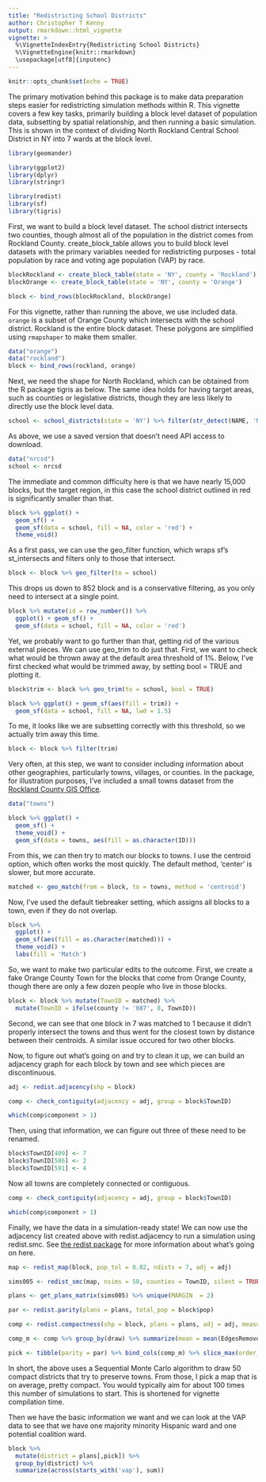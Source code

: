 ```yaml
---
title: "Redistricting School Districts"
author: Christopher T Kenny
output: rmarkdown::html_vignette
vignette: >
  %\VignetteIndexEntry{Redistricting School Districts}
  %\VignetteEngine{knitr::rmarkdown}
  \usepackage[utf8]{inputenc}
---
```


```r
knitr::opts_chunk$set(echo = TRUE)
```

The primary motivation behind this package is to make data preparation steps easier for redistricting simulation methods within R. This vignette covers a few key tasks, primarily building a block level dataset of population data, subsetting by spatial relationship, and then running a basic simulation. This is shown in the context of dividing North Rockland Central School District in NY into 7 wards at the block level. 


```r
library(geomander)

library(ggplot2)
library(dplyr)
library(stringr)

library(redist)
library(sf)
library(tigris)
```


First, we want to build a block level dataset. The school district intersects two counties, though almost all of the population in the district comes from Rockland County. create_block_table allows you to build block level datasets with the primary variables needed for redistricting purposes - total population by race and voting age population (VAP) by race.
```r
blockRockland <- create_block_table(state = 'NY', county = 'Rockland')
blockOrange <- create_block_table(state = 'NY', county = 'Orange')

block <- bind_rows(blockRockland, blockOrange)
```

For this vignette, rather than running the above, we use included data. `orange` is a subset of Orange County which intersects with the school district. Rockland is the entire block dataset. These polygons are simplified using `rmapshaper` to make them smaller.
```r
data("orange")
data("rockland")
block <- bind_rows(rockland, orange)
```


Next, we need the shape for North Rockland, which can be obtained from the R package tigris as below. The same idea holds for having target areas, such as counties or legislative districts, though they are less likely to directly use the block level data.
```r
school <- school_districts(state = 'NY') %>% filter(str_detect(NAME, 'North Rockland'))
```
As above, we use a saved version that doesn't need API access to download.
```r
data("nrcsd")
school <- nrcsd
```

The immediate and common difficulty here is that we have nearly 15,000 blocks, but the target region, in this case the school district outlined in red is significantly smaller than that.
```r
block %>% ggplot() + 
  geom_sf() +
  geom_sf(data = school, fill = NA, color = 'red') +
  theme_void()
```
As a first pass, we can use the geo_filter function, which wraps sf's st_intersects and filters only to those that intersect.
```r
block <- block %>% geo_filter(to = school)
```

This drops us down to 852 block and is a conservative filtering, as you only need to intersect at a single point.
```r
block %>% mutate(id = row_number()) %>% 
  ggplot() + geom_sf() +
  geom_sf(data = school, fill = NA, color = 'red') 
```
Yet, we probably want to go further than that, getting rid of the various external pieces.
We can use geo_trim to do just that. First, we want to check what would be thrown away at the default area threshold of 1%. Below, I've first checked what would be trimmed away, by setting bool = TRUE and plotting it.
```r
block$trim <- block %>% geo_trim(to = school, bool = TRUE)

block %>% ggplot() + geom_sf(aes(fill = trim)) + 
  geom_sf(data = school, fill = NA, lwd = 1.5)
```

To me, it looks like we are subsetting correctly with this threshold, so we actually trim away this time.
```r
block <- block %>% filter(trim)
```


Very often, at this step, we want to consider including information about other geographies, particularly towns, villages, or counties. In the package, for illustration purposes, I've included a small towns dataset from the [Rockland County GIS Office](https://www.rocklandgis.com/portal/apps/sites/#/data/items/746ec7870a0b4f46b168e07369e79a27).
```r
data("towns")

block %>% ggplot() +
  geom_sf() +
  theme_void() +
  geom_sf(data = towns, aes(fill = as.character(ID)))
```

From this, we can then try to match our blocks to towns. I use the centroid option, which often works the most quickly. The default method, 'center' is slower, but more accurate.
```r
matched <- geo_match(from = block, to = towns, method = 'centroid')
```

Now, I've used the default tiebreaker setting, which assigns all blocks to a town, even if they do not overlap.
```r
block %>% 
  ggplot() +
  geom_sf(aes(fill = as.character(matched))) +
  theme_void() +
  labs(fill = 'Match')
```
So, we want to make two particular edits to the outcome. First, we create a fake Orange County Town for the blocks that come from Orange County, though there are only a few dozen people who live in those blocks.
```r
block <- block %>% mutate(TownID = matched) %>% 
  mutate(TownID = ifelse(county != '087', 8, TownID)) 
```

Second, we can see that one block in 7 was matched to 1 because it didn't properly intersect the towns and thus went for the closest town by distance between their centroids. A similar issue occured for two other blocks.

Now, to figure out what's going on and try to clean it up, we can build an adjacency graph for each block by town and see which pieces are discontinuous.

```r
adj <- redist.adjacency(shp = block)

comp <- check_contiguity(adjacency = adj, group = block$TownID)

which(comp$component > 1)
```


Then, using that information, we can figure out three of these need to be renamed.
```r
block$TownID[409] <- 7
block$TownID[586] <- 2
block$TownID[591] <- 4
```

Now all towns are completely connected or contiguous.
```r
comp <- check_contiguity(adjacency = adj, group = block$TownID)

which(comp$component > 1)
```

Finally, we have the data in a simulation-ready state! We can now use the adjacency list created above with redist.adjacency to run a simulation using redist.smc. See [the redist package](https://alarm-redist.github.io/) for more information about what's going on here.
```r
map <- redist_map(block, pop_tol = 0.02, ndists = 7, adj = adj)

sims005 <- redist_smc(map, nsims = 50, counties = TownID, silent = TRUE)

plans <- get_plans_matrix(sims005) %>% unique(MARGIN  = 2)

par <- redist.parity(plans = plans, total_pop = block$pop)

comp <- redist.compactness(shp = block, plans = plans, adj = adj, measure = 'EdgesRemoved')

comp_m <- comp %>% group_by(draw) %>% summarize(mean = mean(EdgesRemoved))

pick <- tibble(parity = par) %>% bind_cols(comp_m) %>% slice_max(order_by = mean, n = 1) %>% pull(draw)
```

In short, the above uses a Sequential Monte Carlo algorithm to draw 50 compact districts that try to preserve towns. From those, I pick a map that is on average, pretty compact. You would typically aim for about 100 times this number of simulations to start. This is shortened for vignette compilation time.

Then we have the basic information we want and we can look at the VAP data to see that we have one majority minority Hispanic ward and one potential coalition ward.
```r
block %>% 
  mutate(district = plans[,pick]) %>% 
  group_by(district) %>% 
  summarize(across(starts_with('vap'), sum))
```

